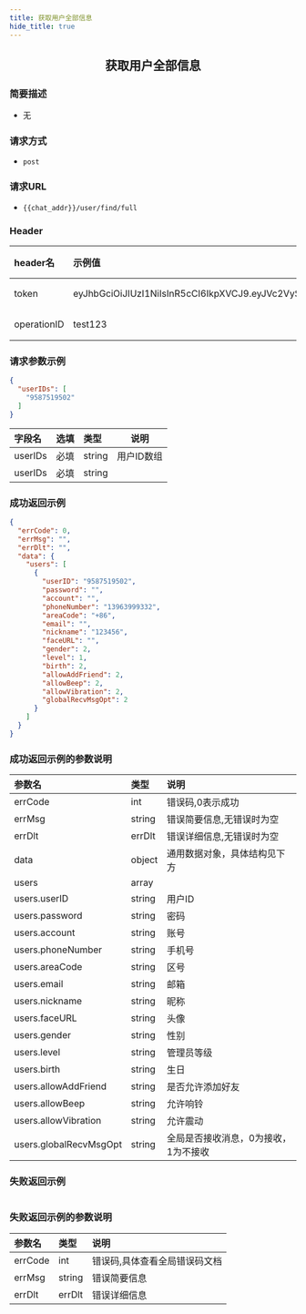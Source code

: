 ```yaml
---
title: 获取用户全部信息
hide_title: true
---
```


<center>

## 获取用户全部信息

</center>

### 简要描述
- 无
### 请求方式
- `post` 
### 请求URL
- `{{chat_addr}}/user/find/full` 


### Header
|header名|示例值|选填|类型|说明|
|:----    |:-------    |:--- |---|------      |
|token|eyJhbGciOiJIUzI1NiIsInR5cCI6IkpXVCJ9.eyJVc2VySUQiOiJhZG1pbjIiLCJVc2VyVHlwZSI6MiwiZXhwIjoxNjk4OTE4Njg5LCJuYmYiOjE2OTExNDIzODksImlhdCI6MTY5MTE0MjY4OX0.oIpGc9Ka7tTuPYY34PeiqJwvfF0QZnhInomktOCtYAc|必填|string||
|operationID|test123|必填|string||


### 请求参数示例


```json
{
  "userIDs": [
    "9587519502"
  ]
}
```
|字段名|选填|类型|说明|
|:----    |:-------    |:--- |---|
|userIDs|必填|string|用户ID数组|
|userIDs|必填|string||
### 成功返回示例


```json
{
  "errCode": 0,
  "errMsg": "",
  "errDlt": "",
  "data": {
    "users": [
      {
        "userID": "9587519502",
        "password": "",
        "account": "",
        "phoneNumber": "13963999332",
        "areaCode": "+86",
        "email": "",
        "nickname": "123456",
        "faceURL": "",
        "gender": 2,
        "level": 1,
        "birth": 2,
        "allowAddFriend": 2,
        "allowBeep": 2,
        "allowVibration": 2,
        "globalRecvMsgOpt": 2
      }
    ]
  }
}
```
### 成功返回示例的参数说明


|参数名|类型|说明|
|:----    |:-------    |:--- |
|errCode|int|错误码,0表示成功|
|errMsg|string|错误简要信息,无错误时为空|
|errDlt|errDlt|错误详细信息,无错误时为空|
|data|object|通用数据对象，具体结构见下方|
|users|array||
|users.userID|string|用户ID|
|users.password|string|密码|
|users.account|string|账号|
|users.phoneNumber|string|手机号|
|users.areaCode|string|区号|
|users.email|string|邮箱|
|users.nickname|string|昵称|
|users.faceURL|string|头像|
|users.gender|string|性别|
|users.level|string|管理员等级|
|users.birth|string|生日|
|users.allowAddFriend|string|是否允许添加好友|
|users.allowBeep|string|允许响铃|
|users.allowVibration|string|允许震动|
|users.globalRecvMsgOpt|string|全局是否接收消息，0为接收，1为不接收|
### 失败返回示例


```json

```
### 失败返回示例的参数说明


|参数名|类型|说明|
|:----    |:-------    |:--- |
|errCode|int|错误码,具体查看全局错误码文档|
|errMsg|string|错误简要信息|
|errDlt|errDlt|错误详细信息|
